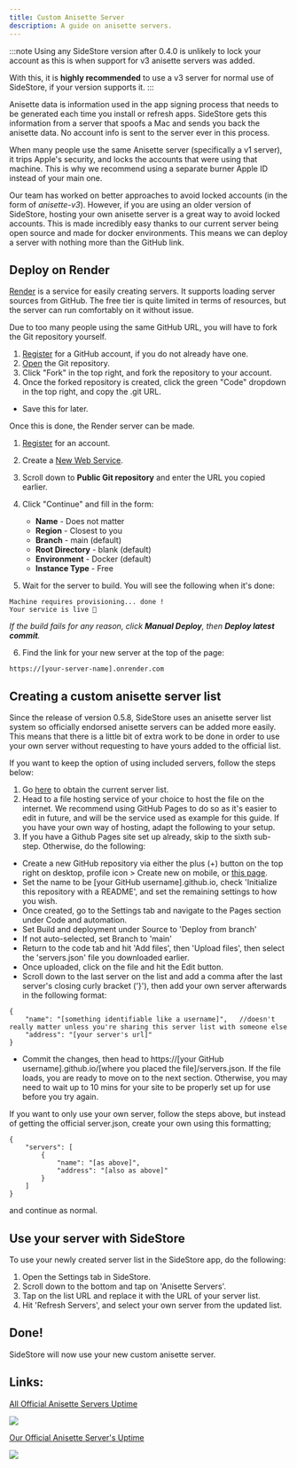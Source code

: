 ```yaml
---
title: Custom Anisette Server
description: A guide on anisette servers.
---
```


:::note
Using any SideStore version after 0.4.0 is unlikely to lock your account as this is when support for v3 anisette servers was added.

With this, it is **highly recommended** to use a v3 server for normal use of SideStore, if your version supports it.
:::

Anisette data is information used in the app signing process that needs to be generated each time you install or refresh apps. SideStore gets this information from a server that spoofs a Mac and sends you back the anisette data. No account info is sent to the server ever in this process.

When many people use the same Anisette server (specifically a v1 server), it trips Apple's security, and locks the accounts that were using that machine. This is why we recommend using a separate burner Apple ID instead of your main one.

Our team has worked on better approaches to avoid locked accounts (in the form of _anisette-v3_). However, if you are using an older version of SideStore, hosting your own anisette server is a great way to avoid locked accounts. This is made incredibly easy thanks to our current server being open source and made for docker environments. This means we can deploy a server with nothing more than the GitHub link.

## Deploy on Render

[Render](https://render.com/) is a service for easily creating servers. It supports loading server sources from GitHub. The free tier is quite limited in terms of resources, but the server can run comfortably on it without issue.

Due to too many people using the same GitHub URL, you will have to fork the Git repository yourself.

1. [Register](https://github.com/signup) for a GitHub account, if you do not already have one.
2. [Open](https://github.com/Dadoum/anisette-v3-server) the Git repository.
3. Click "Fork" in the top right, and fork the repository to your account.
4. Once the forked repository is created, click the green "Code" dropdown in the top right, and copy the .git URL.

* Save this for later.

Once this is done, the Render server can be made.

1. [Register](https://dashboard.render.com/register/) for an account.
2. Create a [New Web Service](https://dashboard.render.com/select-repo?type=web).
3. Scroll down to **Public Git repository** and enter the URL you copied earlier.
4. Click "Continue" and fill in the form:
    * **Name** - Does not matter
    * **Region** - Closest to you
    * **Branch** - main (default)
    * **Root Directory** - blank (default)
    * **Environment** - Docker (default)
    * **Instance Type** - Free

5. Wait for the server to build. You will see the following when it's done:

```
Machine requires provisioning... done !
Your service is live 🎉
```

*If the build fails for any reason, click **Manual Deploy**, then **Deploy latest commit**.*

6. Find the link for your new server at the top of the page:

```
https://[your-server-name].onrender.com
```

## Creating a custom anisette server list

Since the release of version 0.5.8, SideStore uses an anisette server list system so officially endorsed anisette servers can be added more easily. This means that there is a little bit of extra work to be done in order to use your own server without requesting to have yours added to the official list.

If you want to keep the option of using included servers, follow the steps below:
1. Go [here](https://servers.sidestore.io/servers.json) to obtain the current server list.
2. Head to a file hosting service of your choice to host the file on the internet. We recommend using GitHub Pages to do so as it's easier to edit in future, and will be the service used as example for this guide. If you have your own way of hosting, adapt the following to your setup.
3. If you have a Github Pages site set up already, skip to the sixth sub-step. Otherwise, do the following:
* Create a new GitHub repository via either the plus (+) button on the top right on desktop, profile icon > Create new on mobile, or [this page](https://github.com/new).
* Set the name to be [your GitHub username].github.io, check 'Initialize this repository with a README', and set the remaining settings to how you wish.
* Once created, go to the Settings tab and navigate to the Pages section under Code and automation.
* Set Build and deployment under Source to 'Deploy from branch'
* If not auto-selected, set Branch to 'main'
* Return to the code tab and hit 'Add files', then 'Upload files', then select the 'servers.json' file you downloaded earlier.
* Once uploaded, click on the file and hit the Edit button.
* Scroll down to the last server on the list and add a comma after the last server's closing curly bracket ('}'), then add your own server afterwards in the following format:
```
{
    "name": "[something identifiable like a username]",   //doesn't really matter unless you're sharing this server list with someone else
    "address": "[your server's url]"
}
```
* Commit the changes, then head to https://[your GitHub username].github.io/[where you placed the file]/servers.json. If the file loads, you are ready to move on to the next section. Otherwise, you may need to wait up to 10 mins for your site to be properly set up for use before you try again.

If you want to only use your own server, follow the steps above, but instead of getting the official server.json, create your own using this formatting;
```
{
    "servers": [
        {
            "name": "[as above]",
            "address": "[also as above]"
        }
    ]
}
```
and continue as normal.

## Use your server with SideStore

To use your newly created server list in the SideStore app, do the following:

1. Open the Settings tab in SideStore.
2. Scroll down to the bottom and tap on 'Anisette Servers'.
3. Tap on the list URL and replace it with the URL of your server list.
4. Hit 'Refresh Servers', and select your own server from the updated list.

## Done!

SideStore will now use your new custom anisette server.


## Links:
[All Official Anisette Servers Uptime](https://uptime.sidestore.io/status/all)

[<img src="https://uptime.sidestore.io/api/badge/4/uptime/48">](https://uptime.sidestore.io/status/all)

[Our Official Anisette Server's Uptime](https://uptime.sidestore.io/status/ss)

[<img src="https://uptime.sidestore.io/api/badge/1/uptime/48">](https://uptime.sidestore.io/status/ss)
